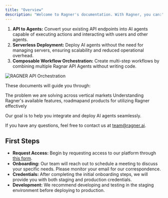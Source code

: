```yaml
---
title: "Overview"
description: "Welcome to Ragner's documentation. With Ragner, you can:"
---
```


1. **API to Agents:** Convert your existing API endpoints into AI agents capable of executing actions and interacting with users and other agents.
2. **Serverless Deployment:** Deploy AI agents without the need for managing servers, ensuring scalability and reduced operational overhead.
3. **Composable Workflow Orchestration:** Create multi-step workflows by combining multiple Ragnar API Agents without writing code.

<img
  src="/images/ragner-hero.png"
  alt="RAGNER API Orchestration"
  className="rounded-lg"
/>

These documents will guide you through:

<CardGroup cols={2}>
  <Card title="The Headache" icon="lightbulb" href="problem">
    The problem we are solving across vertical markets
  </Card>
  <Card title="What isRagner" icon="image" href="introduction">
    Understanding Ragner's available features, roadmapand products for utilizing
    Ragner effectively
  </Card>
</CardGroup>

Our goal is to help you integrate and deploy AI agents seamlessly.

If you have any questions, feel free to contact us at [team@ragner.ai](mailto:team@ragner.ai).

## First Steps

- **Request Access:** Begin by requesting access to our platform through [this form](https://ragner.ai/request-access).
- **Onboarding:** Our team will reach out to schedule a meeting to discuss your specific needs. Please monitor your email for our correspondence.
- **Credentials:** After completing the initial onboarding steps, we will provide you with both staging and production credentials.
- **Development:** We recommend developing and testing in the staging environment before deploying to production.
